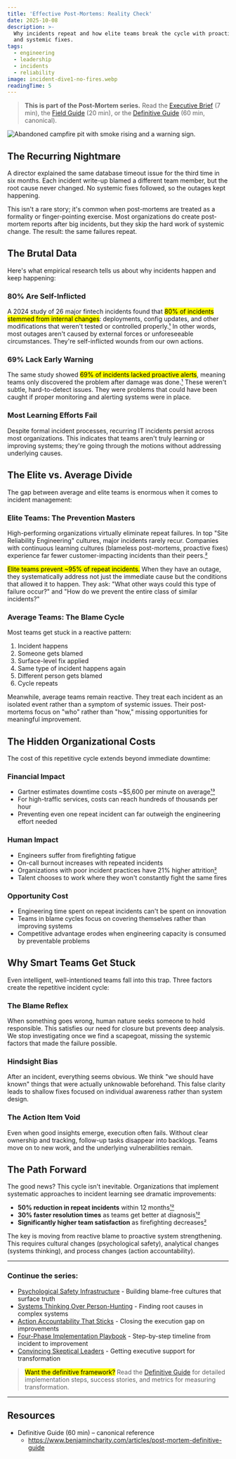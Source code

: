 ```yaml
---
title: 'Effective Post-Mortems: Reality Check'
date: 2025-10-08
description: >-
  Why incidents repeat and how elite teams break the cycle with proactive alerts
  and systemic fixes.
tags:
  - engineering
  - leadership
  - incidents
  - reliability
image: incident-dive1-no-fires.webp
readingTime: 5
---
```


> **This is part of the Post-Mortem series.** Read the [Executive
> Brief](/articles/post-mortem-executive-brief) (7 min), the [Field
> Guide](/articles/post-mortem-field-guide) (20 min), or the [Definitive
> Guide](/articles/post-mortem-definitive-guide) (60 min, canonical).

![Abandoned campfire pit with smoke rising and a warning sign.](incident-dive1-no-fires.webp)

## The Recurring Nightmare

A director explained the same database timeout issue for the third time in six
months. Each incident write-up blamed a different team member, but the root
cause never changed. No systemic fixes followed, so the outages kept happening.

This isn't a rare story; it's common when post-mortems are treated as a
formality or finger-pointing exercise. Most organizations do create post-mortem
reports after big incidents, but they skip the hard work of systemic change. The
result: the same failures repeat.

## The Brutal Data

Here's what empirical research tells us about why incidents happen and keep
happening:

### 80% Are Self-Inflicted

A 2024 study of 26 major fintech incidents found that <mark>80% of incidents
stemmed from internal changes</mark>: deployments, config updates, and other
modifications that weren't tested or controlled
properly.[¹](/articles/post-mortem-definitive-guide#user-content-fn-1) In other
words, most outages aren't caused by external forces or unforeseeable
circumstances. They're self-inflicted wounds from our own actions.

### 69% Lack Early Warning

The same study showed <mark>69% of incidents lacked proactive alerts</mark>,
meaning teams only discovered the problem after damage was
done.[¹](/articles/post-mortem-definitive-guide#user-content-fn-1) These weren't
subtle, hard-to-detect issues. They were problems that could have been caught if
proper monitoring and alerting systems were in place.

### Most Learning Efforts Fail

Despite formal incident processes, recurring IT incidents persist across most
organizations. This indicates that teams aren't truly learning or improving
systems; they're going through the motions without addressing underlying causes.

## The Elite vs. Average Divide

The gap between average and elite teams is enormous when it comes to incident
management:

### Elite Teams: The Prevention Masters

High-performing organizations virtually eliminate repeat failures. In top "Site
Reliability Engineering" cultures, major incidents rarely recur. Companies with
continuous learning cultures (blameless post-mortems, proactive fixes)
experience far fewer customer-impacting incidents than their
peers.[²](/articles/post-mortem-definitive-guide#user-content-fn-2)

<mark>Elite teams prevent ~95% of repeat incidents.</mark> When they have an
outage, they systematically address not just the immediate cause but the
conditions that allowed it to happen. They ask: "What other ways could this type
of failure occur?" and "How do we prevent the entire class of similar
incidents?"

### Average Teams: The Blame Cycle

Most teams get stuck in a reactive pattern:

1. Incident happens
2. Someone gets blamed
3. Surface-level fix applied
4. Same type of incident happens again
5. Different person gets blamed
6. Cycle repeats

Meanwhile, average teams remain reactive. They treat each incident as an
isolated event rather than a symptom of systemic issues. Their post-mortems
focus on "who" rather than "how," missing opportunities for meaningful
improvement.

## The Hidden Organizational Costs

The cost of this repetitive cycle extends beyond immediate downtime:

### Financial Impact

- Gartner estimates downtime costs ~$5,600 per minute on
  average[¹³](/articles/post-mortem-definitive-guide#user-content-fn-13)
- For high-traffic services, costs can reach hundreds of thousands per hour
- Preventing even one repeat incident can far outweigh the engineering effort
  needed

### Human Impact

- Engineers suffer from firefighting fatigue
- On-call burnout increases with repeated incidents
- Organizations with poor incident practices have 21% higher
  attrition[²](/articles/post-mortem-definitive-guide#user-content-fn-2)
- Talent chooses to work where they won't constantly fight the same fires

### Opportunity Cost

- Engineering time spent on repeat incidents can't be spent on innovation
- Teams in blame cycles focus on covering themselves rather than improving
  systems
- Competitive advantage erodes when engineering capacity is consumed by
  preventable problems

## Why Smart Teams Get Stuck

Even intelligent, well-intentioned teams fall into this trap. Three factors
create the repetitive incident cycle:

### The Blame Reflex

When something goes wrong, human nature seeks someone to hold responsible. This
satisfies our need for closure but prevents deep analysis. We stop investigating
once we find a scapegoat, missing the systemic factors that made the failure
possible.

### Hindsight Bias

After an incident, everything seems obvious. We think "we should have known"
things that were actually unknowable beforehand. This false clarity leads to
shallow fixes focused on individual awareness rather than system design.

### The Action Item Void

Even when good insights emerge, execution often fails. Without clear ownership
and tracking, follow-up tasks disappear into backlogs. Teams move on to new
work, and the underlying vulnerabilities remain.

## The Path Forward

The good news? This cycle isn't inevitable. Organizations that implement
systematic approaches to incident learning see dramatic improvements:

- **50% reduction in repeat incidents** within 12
  months[¹²](/articles/post-mortem-definitive-guide#user-content-fn-12)
- **30% faster resolution times** as teams get better at
  diagnosis[¹²](/articles/post-mortem-definitive-guide#user-content-fn-12)
- **Significantly higher team satisfaction** as firefighting
  decreases[²](/articles/post-mortem-definitive-guide#user-content-fn-2)

The key is moving from reactive blame to proactive system strengthening. This
requires cultural changes (psychological safety), analytical changes (systems
thinking), and process changes (action accountability).

---

### Continue the series:

- [Psychological Safety Infrastructure](/articles/post-mortem-psychological-safety) -
  Building blame-free cultures that surface truth
- [Systems Thinking Over Person-Hunting](/articles/post-mortem-systems-thinking) -
  Finding root causes in complex systems
- [Action Accountability That Sticks](/articles/post-mortem-action-accountability) -
  Closing the execution gap on improvements
- [Four-Phase Implementation Playbook](/articles/post-mortem-implementation-playbook) -
  Step-by-step timeline from incident to improvement
- [Convincing Skeptical Leaders](/articles/post-mortem-leadership-buy-in) -
  Getting executive support for transformation

> <mark>Want the definitive framework?</mark> Read the [Definitive
> Guide](/articles/post-mortem-definitive-guide) for detailed implementation
> steps, success stories, and metrics for measuring transformation.

---

## Resources

- Definitive Guide (60 min) – canonical reference
  - https://www.benjamincharity.com/articles/post-mortem-definitive-guide
